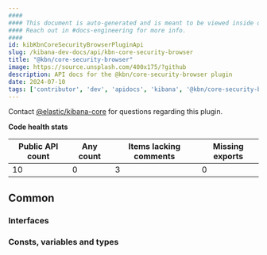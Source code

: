 ```yaml
---
####
#### This document is auto-generated and is meant to be viewed inside our experimental, new docs system.
#### Reach out in #docs-engineering for more info.
####
id: kibKbnCoreSecurityBrowserPluginApi
slug: /kibana-dev-docs/api/kbn-core-security-browser
title: "@kbn/core-security-browser"
image: https://source.unsplash.com/400x175/?github
description: API docs for the @kbn/core-security-browser plugin
date: 2024-07-10
tags: ['contributor', 'dev', 'apidocs', 'kibana', '@kbn/core-security-browser']
---
```




Contact [@elastic/kibana-core](https://github.com/orgs/elastic/teams/kibana-core) for questions regarding this plugin.

**Code health stats**

| Public API count  | Any count | Items lacking comments | Missing exports |
|-------------------|-----------|------------------------|-----------------|
| 10 | 0 | 3 | 0 |

## Common

### Interfaces
<DocDefinitionList data={kbnCoreSecurityBrowserObj.common.interfaces}/>

### Consts, variables and types
<DocDefinitionList data={kbnCoreSecurityBrowserObj.common.misc}/>

